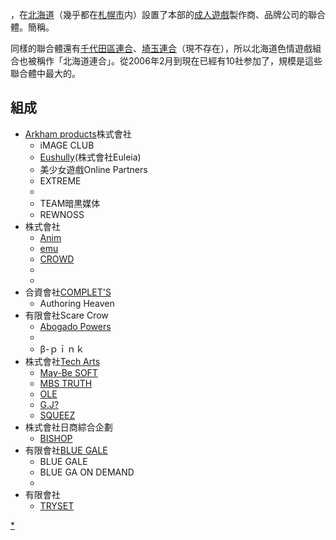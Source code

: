 {{nihongo|'''北海道色情遊戲組合'''|北海道えろげー組合}}，在[[北海道|北海道]]（幾乎都在[[札幌市|札幌市]]内）設置了本部的[[日本成人遊戲|成人遊戲]]製作商、品牌公司的聯合體。簡稱'''{{lang|ja|きたえろ}}'''。

同樣的聯合體還有[[千代連|千代田區連合]]、[[埼玉連合|埼玉連合]]（現不存在），所以北海道色情遊戲組合也被稱作「北海道連合」。從2006年2月到現在已經有10社参加了，規模是這些聯合體中最大的。

==組成==
*[[Arkham_products|Arkham products]]株式會社
**iMAGE CLUB
**[[Eushully|Eushully]](株式會社Euleia)
**美少女遊戲Online Partners
**EXTREME
**{{lang|ja|カニスキー}}
**TEAM暗黒媒体
**REWNOSS
*株式會社{{lang|ja|エスアイエスプランニング}}
**[[Anim|Anim]]
**[[emu|emu]]
**[[CROWD|CROWD]]
**{{lang|ja|ふぇちっしゅ}}
**{{lang|ja|ベルカナ}}
*合資會社[[COMPLET'S|COMPLET'S]]
**Authoring Heaven
*有限會社Scare Crow
**[[Abogado_Powers|Abogado Powers]]
**{{lang|ja|エクシィーズ}}
**β-ｐｉｎｋ
*株式會社[[Tech_Arts|Tech Arts]]
**[[Tech_Arts#May-Be_SOFT|May-Be SOFT]]
**[[Tech_Arts#MBS_TRUTH|MBS TRUTH]]
**[[Tech_Arts#OLE|OLE]]
**[[Tech_Arts#G.J?|G.J?]]
**[[Tech_Arts#SQUEEZ|SQUEEZ]]
*株式會社日商綜合企劃
**[[BISHOP|BISHOP]]
*有限會社[[BLUE_GALE|BLUE GALE]]
**BLUE GALE
**BLUE GA ON DEMAND
**{{lang|ja|ブルゲはいぶりっど}}
*有限會社{{lang|ja|ポジション}}
**[[TRYSET|TRYSET]]


{{adultgame-stub}}


[[Category:北海道色情遊戲組合|*]]